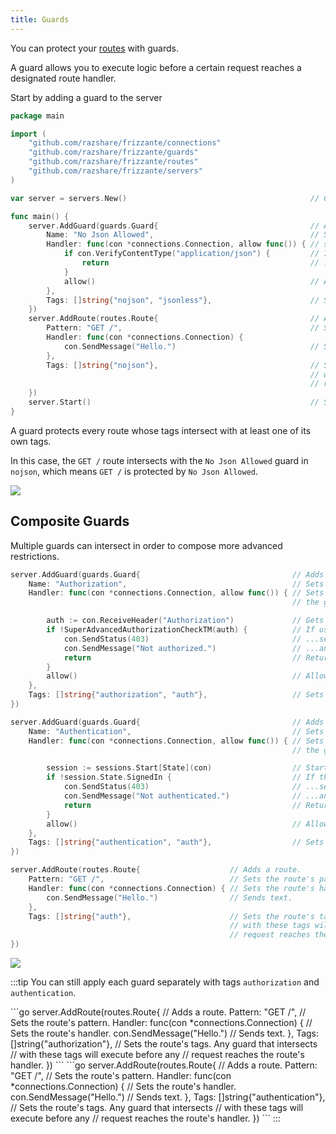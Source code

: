 ```yaml
---
title: Guards
---
```



You can protect your [routes](../routes) with guards.

A guard allows you to execute logic before a certain request reaches
a designated route handler.

Start by adding a guard to the server

```go
package main

import (
    "github.com/razshare/frizzante/connections"
    "github.com/razshare/frizzante/guards"
    "github.com/razshare/frizzante/routes"
    "github.com/razshare/frizzante/servers"
)

var server = servers.New()                                         // Creates a server.

func main() {
    server.AddGuard(guards.Guard{                                  // Adds a guard.
        Name: "No Json Allowed",                                   // Sets the guard's name. It's useful for logs.
        Handler: func(con *connections.Connection, allow func()) { // sets the guard's handler.
            if con.VerifyContentType("application/json") {         // If requests uses "application/json" content...
                return                                             // ..returns. This will actually terminate the connection.
            }
            allow()                                                // Allows the request through.
        },
        Tags: []string{"nojson", "jsonless"},                      // Sets the guard's tags.
    })
    server.AddRoute(routes.Route{                                  // Adds a route.
        Pattern: "GET /",                                          // Sets the route's pattern.
        Handler: func(con *connections.Connection) {
            con.SendMessage("Hello.")                              // Sends text.
        },
        Tags: []string{"nojson"},                                  // Sets the route's tags. Any guard that intersects 
                                                                   // with these tags will execute before any 
                                                                   // request reaches the route's handler.
    })
    server.Start()                                                 // Starts the server.
}
```

A guard protects every route whose tags intersect with at least one of its own tags.

In this case, the `GET /` route intersects with the `No Json Allowed` guard in `nojson`, which means `GET /` is protected by `No Json Allowed`.

![](guards100.svg)

## Composite Guards

Multiple guards can intersect in order to compose more advanced restrictions.

```go
server.AddGuard(guards.Guard{                                  // Adds a guard.
    Name: "Authorization",                                     // Sets the guard's name. It's useful for logs.
    Handler: func(con *connections.Connection, allow func()) { // Sets the guard's handler. If allow() is never invoked, 
                                                               // the guard will reject the request.

        auth := con.ReceiveHeader("Authorization")             // Gets the "Authorization" header from the request.
        if !SuperAdvancedAuthorizationCheckTM(auth) {          // If user is not authorized...
            con.SendStatus(403)                                // ...sends status 403...
            con.SendMessage("Not authorized.")                 // ...and a short message with an explanation.
            return                                             // Returns. This will actually terminate the connection.
        }
        allow()                                                // Allows the request through.
    },
    Tags: []string{"authorization", "auth"},                   // Sets the guard's tags.
})
```

```go
server.AddGuard(guards.Guard{                                  // Adds a guard.
    Name: "Authentication",                                    // Sets the guard's name. It's useful for logs.
    Handler: func(con *connections.Connection, allow func()) { // Sets the guard's handler. If allow() is never invoked, 
                                                               // the guard will reject the request.

        session := sessions.Start[State](con)                  // Starts the session.
        if !session.State.SignedIn {                           // If the use is not signed in...
            con.SendStatus(403)                                // ...sends status 403...
            con.SendMessage("Not authenticated.")              // ...and a short message with an explanation.
            return                                             // Returns. This will actually terminate the connection.
        }
        allow()                                                // Allows the request through.
    },
    Tags: []string{"authentication", "auth"},                  // Sets the guard's tags.
})
```

```go
server.AddRoute(routes.Route{                    // Adds a route.
    Pattern: "GET /",                            // Sets the route's pattern.
    Handler: func(con *connections.Connection) { // Sets the route's handler.
        con.SendMessage("Hello.")                // Sends text.
    },
    Tags: []string{"auth"},                      // Sets the route's tags. Any guard that intersects 
                                                 // with these tags will execute before any 
                                                 // request reaches the route's handler.
})
```

![](guards200.svg)


:::tip
You can still apply each guard separately with tags `authorization` and `authentication`.

<Tabs>
    <TabItem icon='open-book' label='Authorization'>
        ```go
        server.AddRoute(routes.Route{                    // Adds a route.
            Pattern: "GET /",                            // Sets the route's pattern.
            Handler: func(con *connections.Connection) { // Sets the route's handler.
                con.SendMessage("Hello.")                // Sends text.
            },
            Tags: []string{"authorization"},            // Sets the route's tags. Any guard that intersects 
                                                        // with these tags will execute before any 
                                                        // request reaches the route's handler.
        })
        ```
    </TabItem>
    <TabItem icon='open-book' label='Authentication'>
        ```go
        server.AddRoute(routes.Route{                    // Adds a route.
            Pattern: "GET /",                            // Sets the route's pattern.
            Handler: func(con *connections.Connection) { // Sets the route's handler.
                con.SendMessage("Hello.")                // Sends text.
            },
            Tags: []string{"authentication"},           // Sets the route's tags. Any guard that intersects 
                                                        // with these tags will execute before any 
                                                        // request reaches the route's handler.
        })
        ```
    </TabItem>
</Tabs>
:::